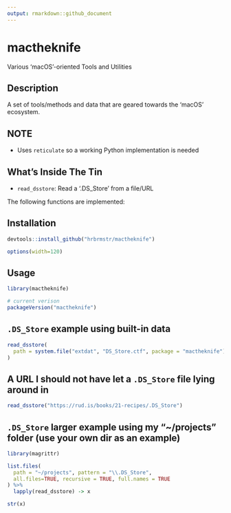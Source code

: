 ```yaml
---
output: rmarkdown::github_document
---
```


# mactheknife

Various 'macOS'-oriented Tools and Utilities

## Description

A set of tools/methods and data that are geared towards the 'macOS' ecosystem.

## NOTE

- Uses `reticulate` so a working Python implementation is needed

## What's Inside The Tin

- `read_dsstore`:	Read a '.DS_Store' from a file/URL

The following functions are implemented:

## Installation

```r
devtools::install_github("hrbrmstr/mactheknife")
```

```r
options(width=120)
```

## Usage

```r
library(mactheknife)

# current verison
packageVersion("mactheknife")

```

## `.DS_Store` example using built-in data

```r
read_dsstore(
  path = system.file("extdat", "DS_Store.ctf", package = "mactheknife")
)
```

## A URL I should not have let a `.DS_Store` file lying around in

```r
read_dsstore("https://rud.is/books/21-recipes/.DS_Store")
```

## `.DS_Store` larger example using my "~/projects" folder (use your own dir as an example)

```r
library(magrittr)

list.files(
  path = "~/projects", pattern = "\\.DS_Store", 
  all.files=TRUE, recursive = TRUE, full.names = TRUE
) %>% 
  lapply(read_dsstore) -> x

str(x)
```
